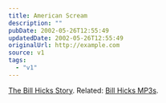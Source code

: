 ```yaml
---
title: American Scream
description: ""
pubDate: 2002-05-26T12:55:49
updatedDate: 2002-05-26T12:55:49
originalUrl: http://example.com
source: v1
tags:
  - "v1"
---
```


[The Bill Hicks Story][1]. Related: [Bill Hicks MP3s][2].

[1]: http://www.amazon.co.uk/exec/obidos/ASIN/0380803771/ohsky "American Scream: The Bill Hicks Story at amazon.co.uk"
[2]: http://www.billhicks.co.uk/faithinaction/mp3s.html "The Stern-Pope Bill Hicks mp3 library"
